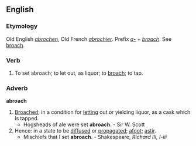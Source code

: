 ==English==
===Etymology===
Old English ''[[abrochen]]'', Old French ''[[abrochier]]''. Prefix ''[[a-]]'' + ''[[broach]]''. See [[broach]].

===Verb===
{{en-infl-reg-sibilant|abroach||}}
# {{transitive}} {{obsolete}} To set abroach; to let out, as liquor; to [[broach]]; to tap.

===Adverb===
'''abroach'''
# [[broach|Broached]]; in a condition for [[letting]] out or yielding liquor, as a cask which is tapped.
#* Hogsheads of ale were set '''abroach'''. - Sir W. Scott
# Hence: in a state to be [[diffused]] or [[propagated]]; [[afoot]]; [[astir]].
#* Mischiefs that I set '''abroach'''. - Shakespeare, ''Richard III, I-iii''